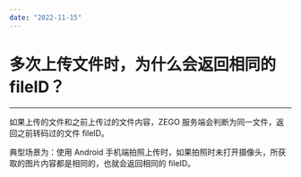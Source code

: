 ```yaml
---
date: "2022-11-15"
---
```

# 多次上传文件时，为什么会返回相同的 fileID？

- - - 

如果上传的文件和之前上传过的文件内容，ZEGO 服务端会判断为同一文件，返回之前转码过的文件 fileID。

典型场景为：使用 Android 手机端拍照上传时，如果拍照时未打开摄像头，所获取的图片内容都是相同的，也就会返回相同的 fileID。